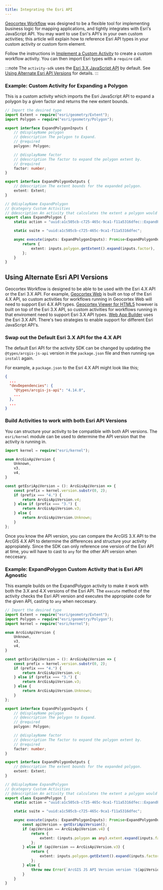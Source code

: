 ```yaml
---
title: Integrating the Esri API
---
```



[Geocortex Workflow](https://apps.geocortex.com/workflow/designer/) was designed to be a flexible tool for implementing business logic for mapping applications, and tightly integrates with Esri's JavaScript API. You may want to use Esri's API's in your own custom activities; this article will explain how to reference Esri API types in your custom activity or custom form element.

<WebPrereqs />

Follow the instructions in [Implement a Custom Activity](implement-custom-activity-web.mdx) to create a custom workflow activity. You can then import Esri types with a `require` call.

:::note
The `activity-sdk` uses the [Esri 3.X JavaScript API](https://developers.arcgis.com/javascript/3/) by default. See [Using Alternate Esri API Versions](integrating-the-esri-api-web.mdx#using-alternate-esri-api-versions) for details.
:::

### Example: Custom Activity for Expanding a Polygon

This is a custom activity which imports the Esri JavaScript API to expand a polygon by a given factor and returns the new extent bounds.

```ts
// Import the desired type
import Extent = require("esri/geometry/Extent");
import Polygon = require("esri/geometry/Polygon");

export interface ExpandPolygonInputs {
    // @displayName polygon
    // @description The polygon to Expand.
    // @required
    polygon: Polygon;

    // @displayName factor
    // @description The factor to expand the polygon extent by.
    // @required
    factor: number;
}

export interface ExpandPolygonOutputs {
    // @description The extent bounds for the expanded polygon.
    extent: Extent;
}

// @displayName ExpandPolygon
// @category Custom Activities
// @description An activity that calculates the extent a polygon would cover if it was expanded by a given factor.
export class ExpandPolygon {
    static action = "uuid:a1c505cb-c725-465c-9ca1-f11a5316dfec::ExpandPolygon";

    static suite = "uuid:a1c505cb-c725-465c-9ca1-f11a5316dfec";

    async execute(inputs: ExpandPolygonInputs): Promise<ExpandPolygonOutputs> {
        return {
            extent: inputs.polygon.getExtent().expand(inputs.factor),
        };
    }
}
```

## Using Alternate Esri API Versions

Geocortex Workflow is designed to be able to be used with the Esri 4.X API or the Esri 3.X API. For example, [Geocortex Web](https://www.geocortex.com/products/gxw/) is built on top of the Esri 4.X API, so custom activities for workflows running in Geocortex Web will need to support Esri 4.X API types. [Geocortex Viewer for HTML5](https://www.geocortex.com/products/geocortex-essentials/) however is built on top of the Esri 3.X API, so custom activities for workflows running in that enviroment need to support Esri 3.X API types. [Web App Builder](https://www.esri.com/en-us/arcgis/products/web-appbuilder/overview) uses the Esri 3.X API. There's two strategies to enable support for different Esri JavaScript API's.

### Swap out the Default Esri 3.X API for the 4.X API

The default Esri API for the activity SDK can be changed by updating the `@types/arcgis-js-api` version in the `package.json` file and then running `npm install` again.

For example, a `package.json` to the Esri 4.X API might look like this;

```json
{
  ...
  "devDependencies": {
    "@types/arcgis-js-api": "4.14.0",
    ...
  },
  ...
}
```

### Build Activities to work with both Esri API Versions

You can structure your activity to be compatible with both API versions. The `esri/kernel` module can be used to determine the API version that the activity is running in.

```ts
import kernel = require("esri/kernel");

enum ArcGisApiVersion {
    Unknown,
    v3,
    v4,
}

const getEsriApiVersion = (): ArcGisApiVersion => {
    const prefix = kernel.version.substr(0, 2);
    if (prefix === "4.") {
        return ArcGisApiVersion.v4;
    } else if (prefix === "3.") {
        return ArcGisApiVersion.v3;
    } else {
        return ArcGisApiVersion.Unknown;
    }
};
```

Once you know the API version, you can compare the ArcGIS 3.X API to the ArcGIS 4.X API to determine the differences and structure your activity appropiately. Since the SDK can only reference one version of the Esri API at time, you will have to cast to `any` for the other API version when neccesary.

### Example: ExpandPolygon Custom Activity that is Esri API Agnostic

This example builds on the ExpandPolygon activity to make it work with both the 3.X and 4.X versions of the Esri API. The `execute` method of the activity checks the Esri API version and executes the appropiate code for the given API, casting to `any` when neccesary.

```ts
// Import the desired type
import Extent = require("esri/geometry/Extent");
import Polygon = require("esri/geometry/Polygon");
import kernel = require("esri/kernel");

enum ArcGisApiVersion {
    Unknown,
    v3,
    v4,
}

const getEsriApiVersion = (): ArcGisApiVersion => {
    const prefix = kernel.version.substr(0, 2);
    if (prefix === "4.") {
        return ArcGisApiVersion.v4;
    } else if (prefix === "3.") {
        return ArcGisApiVersion.v3;
    } else {
        return ArcGisApiVersion.Unknown;
    }
};

export interface ExpandPolygonInputs {
    // @displayName polygon
    // @description The polygon to Expand.
    // @required
    polygon: Polygon;

    // @displayName factor
    // @description The factor to expand the polygon extent by.
    // @required
    factor: number;
}

export interface ExpandPolygonOutputs {
    // @description The extent bounds for the expanded polygon.
    extent: Extent;
}

// @displayName ExpandPolygon
// @category Custom Activities
// @description An activity that calculates the extent a polygon would cover if it was expanded by a given factor.
export class ExpandPolygon {
    static action = "uuid:a1c505cb-c725-465c-9ca1-f11a5316dfec::ExpandPolygon";

    static suite = "uuid:a1c505cb-c725-465c-9ca1-f11a5316dfec";

    async execute(inputs: ExpandPolygonInputs): Promise<ExpandPolygonOutputs> {
        const apiVersion = getEsriApiVersion();
        if (apiVersion == ArcGisApiVersion.v4) {
            return {
                extent: (inputs.polygon as any).extent.expand(inputs.factor),
            };
        } else if (apiVersion == ArcGisApiVersion.v3) {
            return {
                extent: inputs.polygon.getExtent().expand(inputs.factor),
            };
        } else {
            throw new Error(`ArcGIS JS API Version version '${apiVersion}' not recognized.`);
        }
    }
}
```
